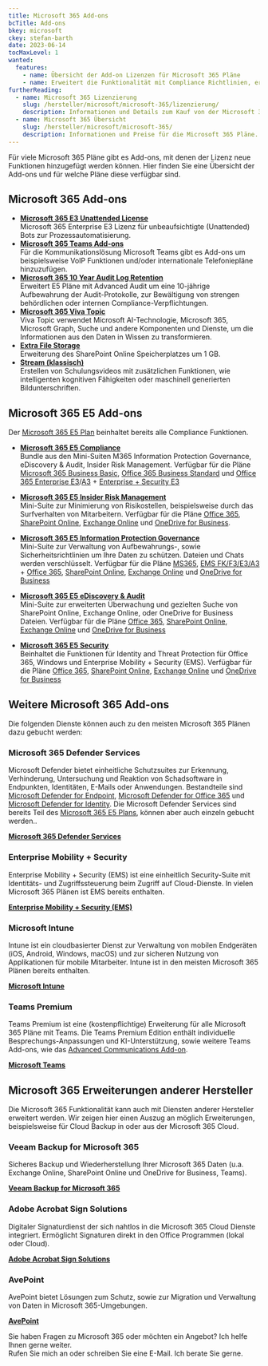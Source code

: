 ```yaml
---
title: Microsoft 365 Add-ons
bcTitle: Add-ons
bkey: microsoft
ckey: stefan-barth
date: 2023-06-14
tocMaxLevel: 1
wanted:
  features:
    - name: Übersicht der Add-on Lizenzen für Microsoft 365 Pläne
    - name: Erweitert die Funktionalität mit Compliance Richtlinien, erweiterter Meeting-Verwaltung, uvm.
furtherReading:
  - name: Microsoft 365 Lizenzierung
    slug: /hersteller/microsoft/microsoft-365/lizenzierung/
    description: Informationen und Details zum Kauf von der Microsoft 365 Pläne.
  - name: Microsoft 365 Übersicht
    slug: /hersteller/microsoft/microsoft-365/
    description: Informationen und Preise für die Microsoft 365 Pläne.
---
```




<Intro>

Für viele Microsoft 365 Pläne gibt es Add-ons, mit denen der Lizenz neue Funktionen hinzugefügt werden können. Hier finden Sie eine Übersicht der Add-ons und für welche Pläne diese verfügbar sind.


</Intro>

<TOC />


## Microsoft 365 Add-ons

<ArrowList>

- **[Microsoft 365 E3 Unattended License](/hersteller/microsoft/microsoft-365/add-ons/e3-unattended-license/)**<br />
  Microsoft 365 Enterprise E3 Lizenz für unbeaufsichtigte (Unattended) Bots zur Prozessautomatisierung.
- **[Microsoft 365 Teams Add-ons](/hersteller/microsoft/teams/add-ons/)<br />**
  Für die Kommunikationslösung Microsoft Teams gibt es Add-ons um beispielsweise VoIP Funktionen und/oder internationale Telefoniepläne hinzuzufügen.
- **[Microsoft 365 10 Year Audit Log Retention](/hersteller/microsoft/microsoft-365/add-ons/10-year-audit-log-retention/)**<br />
  Erweitert E5 Pläne mit Advanced Audit um eine 10-jährige Aufbewahrung der Audit-Protokolle, zur Bewältigung von strengen behördlichen oder internen Compliance-Verpflichtungen.
- **[Microsoft 365 Viva Topic](/hersteller/microsoft/microsoft-365/add-ons/viva-topic/)**<br />
  Viva Topic verwendet Microsoft AI-Technologie, Microsoft 365, Microsoft Graph, Suche und andere Komponenten und Dienste, um die Informationen aus den Daten in Wissen zu transformieren.
- **[Extra File Storage](/hersteller/microsoft/microsoft-365/add-ons/extra-file-storage/)**<br />
  Erweiterung des SharePoint Online Speicherplatzes um 1 GB.
- **[Stream (klassisch)](/hersteller/microsoft/microsoft-365/add-ons/stream/)**<br />
 Erstellen von Schulungsvideos mit zusätzlichen Funktionen, wie intelligenten kognitiven Fähigkeiten oder maschinell generierten Bildunterschriften.

</ArrowList>


## Microsoft 365 E5 Add-ons

Der [Microsoft 365 E5 Plan](/hersteller/microsoft/microsoft-365/enterprise-e5/) beinhaltet bereits alle Compliance Funktionen.

<ArrowList>

- **[Microsoft 365 E5 Compliance](/hersteller/microsoft/microsoft-365/add-ons/e5-compliance/)**<br />
  Bundle aus den Mini-Suiten M365 Information Protection Governance, eDiscovery & Audit, Insider Risk Management. Verfügbar für die Pläne [Microsoft 365 Business Basic](/hersteller/microsoft/microsoft-365/business-basic/), [Office 365 Business Standard](/hersteller/microsoft/microsoft-365/business-standard/) und [Office 365 Enterprise E3](/hersteller/microsoft/office-365/enterprise-e3/)/[A3](/hersteller/microsoft/office-365/education-a3/) + [Enterprise + Security E3](/hersteller/microsoft/enterprise-mobility-security/)

- **[Microsoft 365 E5 Insider Risk Management](/hersteller/microsoft/microsoft-365/add-ons/e5-insider-risk-management/)**<br />
  Mini-Suite zur Minimierung von Risikostellen, beispielsweise durch das Surfverhalten von Mitarbeitern. Verfügbar für die Pläne [Office 365](/hersteller/microsoft/office-365/), [SharePoint Online](/hersteller/microsoft/sharepoint/), [Exchange Online](/hersteller/microsoft/exchange/) und [OneDrive for Business](/hersteller/microsoft/microsoft-365/onedrive-for-business-plan-2/).

- **[Microsoft 365 E5 Information Protection Governance](/hersteller/microsoft/microsoft-365/add-ons/e5-information-protection-governance/)**<br />
  Mini-Suite zur Verwaltung von Aufbewahrungs-, sowie Sicherheitsrichtlinien um Ihre Daten zu schützen. Dateien und Chats werden verschlüsselt. Verfügbar für die Pläne [MS365](/hersteller/microsoft/microsoft-365/), [EMS FK/F3/E3/A3](/hersteller/microsoft/enterprise-mobility-security/) + [Office 365](/hersteller/microsoft/office-365/), [SharePoint Online](/hersteller/microsoft/sharepoint/), [Exchange Online](/hersteller/microsoft/exchange/) und [OneDrive for Business](/hersteller/microsoft/microsoft-365/onedrive-for-business-plan-2/)

- **[Microsoft 365 E5 eDiscovery & Audit](/hersteller/microsoft/microsoft-365/add-ons/e5-ediscovery-audit/)**<br />
  Mini-Suite zur erweiterten Überwachung und gezielten Suche von SharePoint Online, Exchange Online, oder OneDrive for Business Dateien. Verfügbar für die Pläne [Office 365](/hersteller/microsoft/office-365/), [SharePoint Online](/hersteller/microsoft/sharepoint/), [Exchange Online](/hersteller/microsoft/exchange/) und [OneDrive for Business](/hersteller/microsoft/microsoft-365/onedrive-for-business-plan-2/)

- **[Microsoft 365 E5 Security](/hersteller/microsoft/microsoft-365/add-ons/e5-security/)**<br />
  Beinhaltet die Funktionen für Identity and Threat Protection für Office 365, Windows und Enterprise Mobility + Security (EMS). Verfügbar für die Pläne [Office 365](/hersteller/microsoft/office-365/), [SharePoint Online](/hersteller/microsoft/sharepoint/), [Exchange Online](/hersteller/microsoft/exchange/) und [OneDrive for Business](/hersteller/microsoft/microsoft-365/onedrive-for-business-plan-2/)

</ArrowList>


## Weitere Microsoft 365 Add-ons

Die folgenden Dienste können auch zu den meisten Microsoft 365 Plänen dazu gebucht werden:

### Microsoft 365 Defender Services

Microsoft Defender bietet einheitliche Schutzsuites zur Erkennung, Verhinderung, Untersuchung und Reaktion von Schadsoftware in Endpunkten, Identitäten, E-Mails oder Anwendungen. Bestandteile sind [Microsoft Defender for Endpoint](/hersteller/microsoft/microsoft-365/defender/endpoint/), [Microsoft Defender for Office 365](/hersteller/microsoft/microsoft-365/defender/office-365/) und [Microsoft Defender for Identity](/hersteller/microsoft/microsoft-365/defender/identity/).
Die Microsoft Defender Services sind bereits Teil des [Microsoft 365 E5 Plans](/hersteller/microsoft/microsoft-365/enterprise-e5/), können aber auch einzeln gebucht werden..

<ArrowItem>

**[Microsoft 365 Defender Services](/hersteller/microsoft/microsoft-365/defender/)**

</ArrowItem>

### Enterprise Mobility + Security

Enterprise Mobility + Security (EMS) ist eine einheitlich Security-Suite mit Identitäts- und Zugriffssteuerung beim Zugriff auf Cloud-Dienste.
In vielen Microsoft 365 Plänen ist EMS bereits enthalten.

<ArrowItem>

**[Enterprise Mobility + Security (EMS)](/hersteller/microsoft/enterprise-mobility-security/)**

</ArrowItem>

### Microsoft Intune

Intune ist ein cloudbasierter Dienst zur Verwaltung von mobilen Endgeräten (iOS, Android, Windows, macOS) und zur sicheren Nutzung von Applikationen für mobile Mitarbeiter.
Intune ist in den meisten Microsoft 365 Plänen bereits enthalten.

<ArrowItem>

**[Microsoft Intune](/hersteller/microsoft/intune/)**

</ArrowItem>

### Teams Premium

Teams Premium ist eine (kostenpflichtige) Erweiterung für alle Microsoft 365 Pläne mit Teams. Die Teams Premium Edition enthält individuelle Besprechungs-Anpassungen und KI-Unterstützung, sowie weitere Teams Add-ons, wie das [Advanced Communications Add-on](/hersteller/microsoft/teams/add-ons/).

<ArrowItem>

**[Microsoft Teams](/hersteller/microsoft/teams/)**

</ArrowItem>

## Microsoft 365 Erweiterungen anderer Hersteller

Die Microsoft 365 Funktionalität kann auch mit Diensten anderer Hersteller erweitert werden. Wir zeigen hier einen Auszug an möglich Erweiterungen, beispielsweise für Cloud Backup in oder aus der Microsoft 365 Cloud.

### Veeam Backup for Microsoft 365

Sicheres Backup und Wiederherstellung Ihrer Microsoft 365 Daten (u.a. Exchange Online, SharePoint Online und OneDrive for Business, Teams).

<ArrowItem>

**[Veeam Backup for Microsoft 365](/hersteller/veeam/backup-for-microsoft-365/)**

</ArrowItem>


### Adobe Acrobat Sign Solutions

Digitaler Signaturdienst der sich nahtlos in die Microsoft 365 Cloud Dienste integriert. Ermöglicht Signaturen direkt in den Office Programmen (lokal oder Cloud).

<ArrowItem>

**[Adobe Acrobat Sign Solutions](/hersteller/adobe/acrobat/sign-solutions/)**

</ArrowItem>


### AvePoint

AvePoint bietet Lösungen zum Schutz, sowie zur Migration und Verwaltung von Daten in Microsoft 365-Umgebungen.

<ArrowItem>

**[AvePoint](/hersteller/avepoint/)**

</ArrowItem>


<GetInTouch theme="light">

Sie haben Fragen zu Microsoft 365 oder möchten ein Angebot? Ich helfe Ihnen gerne weiter.<br />
Rufen Sie mich an oder schreiben Sie eine E-Mail. Ich berate Sie gerne.

</GetInTouch>
